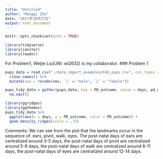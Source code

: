 ```yaml
---
title: "Untitled"
author: "Mengqi Zhu"
date: "2017年10月27日"
output: html_document
---
```


```r
knitr::opts_chunk$set(echo = TRUE)
```

```r
library(tidyverse)
library(janitor)
library(readxl)
```

For Problem1, Weijie Liu(UNI: wl2632) is my collaborator.
### Problem 1
```r
pups_data = read_csv("./data_import_examples/FAS_pups.csv", col_types = "ciiiii") %>% 
  clean_names() %>% 
  mutate(sex = recode(sex, `1` = "male", `2` = "female"))

pups_tidy_data = gather(pups_data, key = PD_outcome, value = days, pd_ears: pd_walk) %>% 
  na.omit()
```

```r
library(ggridges)
library(ggthemes)
pups_tidy_data %>%
  ggplot(aes(x = days, y = PD_outcome, color = PD_outcome)) +
  geom_density_ridges(scale = .75)
```

Comments:
We can see from the plot that the landmarks occur in the sequence of: ears, pivot, walk, eyes. The post-natal days of ears are centralized around 3-5 days, the post-natal days of pivot are centralized around 5-8 days, the post-natal days of walk are centralized around 8-11 days, the post-natal days of eyes are centralized around 12-14 days.